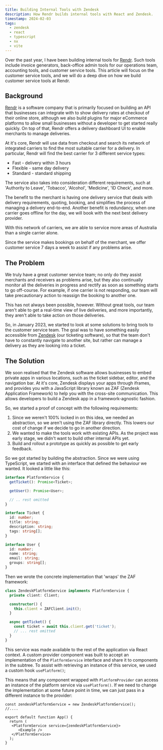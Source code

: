 ```yaml
---
title: Building Internal Tools with Zendesk
description: How Rendr builds internal tools with React and Zendesk.
timestamp: 2024-02-03
tags:
  - zendesk
  - react
  - typescript
  - nx
  - vite
---
```


Over the past year, I have been building internal tools for [Rendr](https://rendr.delivery). Such
tools include invoice generators, back-office admin tools for our operations team, accounting tools, and
customer service tools. This article will focus on the customer service tools, and we will do a deep dive on
how we build customer service tools at Rendr.

## Background
[Rendr](https://rendr.delivery) is a software company that is primarily focused on building an API that businesses
can integrate with to show delivery rates at checkout of their online store, although we also build plugins for major
eCommerce platforms to allow small businesses without a developer to get started really quickly. On top of that, Rendr
offers a delivery dashboard UI to enable merchants to manage deliveries.

At it's core, Rendr will use data from checkout and search its network of integrated carriers to find the most
suitable carrier for a delivery. In particular, Rendr will find the best carrier for 3 different service types:
- Fast - delivery within 3 hours
- Flexible - same day delivery
- Standard - standard shipping

The service also takes into consideration different requirements, such at 'Authority to Leave', 'Tobacco',
'Alcohol', 'Medicine', 'ID Check', and more.

The benefit to the merchant is having one delivery service that deals with delivery requirements, quoting,
booking, and simplifies the process of managing a delivery end-to-end. Another benefit is redundancy,
when one carrier goes offline for the day, we will book with the next best delivery provider.

With this network of carriers, we are able to service more areas of Australia than a single carrier alone.

Since the service makes bookings on behalf of the merchant, we offer customer service 7 days a week to assist if
any problems arise.

## The Problem
We truly have a great customer service team; no only do they assist merchants and receivers as problems arise, but they also continually
monitor all the deliveries in progress and rectify as soon as something starts to go off-course. For example, if one carrier is not responding,
our team will take precautionary action to reassign the booking to another one.

This has not always been possible, however. Without great tools, our team aren't able to get a real-time view of live deliveries, and more importantly,
they aren't able to take action on those deliveries.

So, in January 2023, we started to look at some solutions to bring tools to the customer service team. The goal was to have something easily accessible from
[Zendesk](https://www.zendesk.com/) (our ticketing software), so that the team don't have to constantly navigate to another site, but rather can manage
a delivery as they are looking into a ticket.

## The Solution
We soon realised that the Zendesk software allows businesses to embed private apps in various locations, such as the ticket sidebar, editor, and the navigation
bar. At it's core, Zendesk displays your apps through iframes, and provides you with a JavaScript library known as ZAF (Zendesk Application Framework) to help you with the cross-site communication.
This allows developers to build a Zendesk app in a framework-agnostic fashion.

So, we started a proof of concept with the following requirements:
1. Since we weren't 100% locked in on this idea, we needed an abstraction, so we aren't using the ZAF library directly. This lowers our cost of change if we decide to
go in another direction.
2. We wanted to make the tools work with existing APIs. As the project was early stage, we didn't want to build other internal APIs yet.
3. Build and rollout a prototype as quickly as possible to get early feedback.

So we got started by building the abstraction. Since we were using TypeScript, we started with an interface that defined the behaviour we wanted. It looked a little like this:
```ts
interface PlatformService {
  getTicket(): Promise<Ticket>;

  getUser(): Promise<User>;

  // .. rest omitted
}

interface Ticket {
  id: number;
  title: string;
  description: string;
  tags: string[];
}

interface User {
  id: number;
  name: string;
  email: string;
  groups: string[];
}
```

Then we wrote the concrete implementation that 'wraps' the ZAF framework:
```ts
class ZendeskPlatformService implements PlatformService {
  private client: Client;

  constructor() {
    this.client = ZAFClient.init();
  }

  async getTicket() {
    const ticket = await this.client.get('ticket');
    // ... rest omitted
  }
}
```

This service was made available to the rest of the application via React context. A custom provider component was built to accept
an implementation of the `PlatformService` interface and share it to components in the subtree. To assist with retrieving an instance of this service,
we used a custom hook `usePlatform()`;

This means that any component wrapped with `PlatformProvider` can access an instance of the platform service via `usePlatform()`. If we need to change the implementation
at some future point in time, we can just pass in a different instance to the provider:
```tsx
const zendeskPlatformService = new ZendeskPlatformService();
//....

export default function App() {
  return (
   <PlatformService service={zendeskPlatformService}>
      <Example />
   </PlatformService>
  );
}
```
